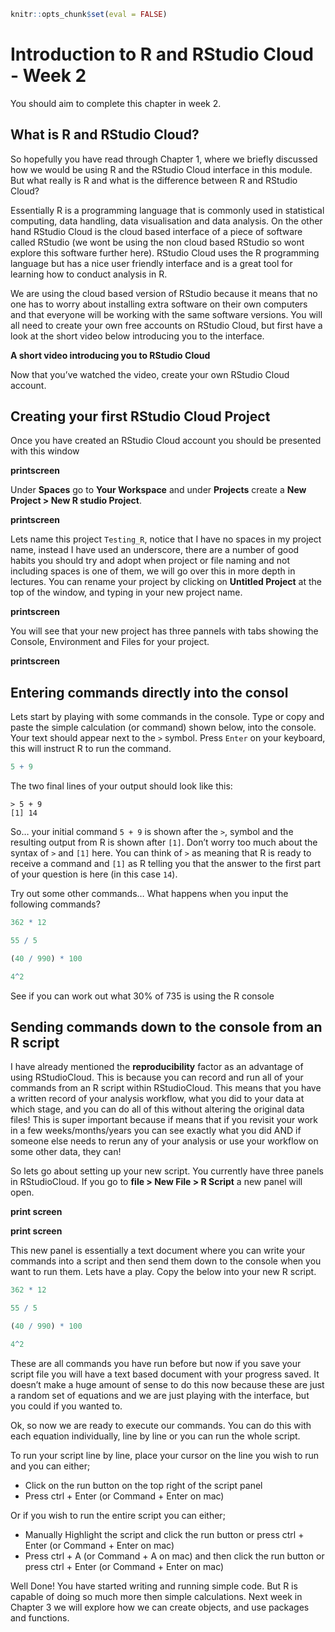 ```r
knitr::opts_chunk$set(eval = FALSE)
```

# Introduction to R and RStudio Cloud - Week 2

You should aim to complete this chapter in week 2. 

## What is R and RStudio Cloud?

So hopefully you have read through Chapter 1, where we briefly discussed how we would be using R and the RStudio Cloud interface in this module. But what really is R and what is the difference between R and RStudio Cloud? 

Essentially R is a programming language that is commonly used in statistical computing, data handling, data visualisation and data analysis. On the other hand RStudio Cloud is the cloud based interface of a piece of software called RStudio (we wont be using the non cloud based RStudio so wont explore this software further here). RStudio Cloud uses the R programming language but has a nice user friendly interface and is a great tool for learning how to conduct analysis in R. 

We are using the cloud based version of RStudio because it means that no one has to worry about installing extra software on their own computers and that everyone will be working with the same software versions. You will all need to create your own free accounts on RStudio Cloud, but first have a look at the short video below introducing you to the interface. 

__A short video introducing you to RStudio Cloud__

Now that you've watched the video, create your own RStudio Cloud account.

## Creating your first RStudio Cloud Project

Once you have created an RStudio Cloud account you should be presented with this window

__printscreen__

Under __Spaces__ go to __Your Workspace__ and under __Projects__ create a __New Project > New R studio Project__. 

__printscreen__

Lets name this project `Testing_R`, notice that I have no spaces in my project name, instead I have used an underscore, there are a number of good habits you should try and adopt when project or file naming and not including spaces is one of them, we will go over this in more depth in lectures. You can rename your project by clicking on __Untitled Project__ at the top of the window, and typing in your new project name. 

__printscreen__

You will see that your new project has three pannels with tabs showing the Console, Environment and Files for your project. 

__printscreen__

## Entering commands directly into the consol

Lets start by playing with some commands in the console. Type or copy and paste the simple calculation (or command) shown below, into the console. Your text should appear next to the `>` symbol. Press `Enter` on your keyboard, this will instruct R to run the command. 

```r
5 + 9
```

The two final lines of your output should look like this:

```
> 5 + 9
[1] 14
```

So... your initial command `5 + 9` is shown after the `>`, symbol and the resulting output from R is shown after `[1]`. Don't worry too much about the syntax of `>` and `[1]` here. You can think of `>` as meaning that R is ready to receive a command and `[1]` as R telling you that the answer to the first part of your question is here (in this case `14`). 

Try out some other commands... What happens when you input the following commands?

```r
362 * 12
```

```r
55 / 5
```

```r
(40 / 990) * 100
```

```r
4^2
```

See if you can work out what 30% of 735 is using the R console

## Sending commands down to the console from an R script

I have already mentioned the __reproducibility__ factor as an advantage of using RStudioCloud. This is because you can record and run all of your commands from an R script within RStudioCloud. This means that you have a written record of your analysis workflow, what you did to your data at which stage, and you can do all of this without altering the original data files! This is super important because if means that if you revisit your work in a few weeks/months/years you can see exactly what you did AND if someone else needs to rerun any of your analysis or use your workflow on some other data, they can! 

So lets go about setting up your new script. You currently have three panels in RStudioCloud. If you go to __file > New File > R Script__ a new panel will open.

__print screen __

__print screen __

This new panel is essentially a text document where you can write your commands into a script and then send them down to the console when you want to run them. Lets have a play. Copy the below into your new R script. 

```r
362 * 12

55 / 5

(40 / 990) * 100

4^2
```

These are all commands you have run before but now if you save your script file you will have a text based document with your progress saved. It doesn't make a huge amount of sense to do this now because these are just a random set of equations and we are just playing with the interface, but you could if you wanted to. 

Ok, so now we are ready to execute our commands. You can do this with each equation individually, line by line or you can run the whole script. 

To run your script line by line, place your cursor on the line you wish to run and you can either;

* Click on the run button on the top right of the script panel
* Press ctrl + Enter (or Command + Enter on mac) 

Or if you wish to run the entire script you can either;

* Manually Highlight the script and click the run button or press ctrl + Enter (or Command + Enter on mac) 
* Press ctrl + A (or Command + A on mac) and then click the run button or press ctrl + Enter (or Command + Enter on mac) 

Well Done! You have started writing and running simple code. But R is capable of doing so much more then simple calculations. Next week in Chapter 3 we will explore how we can create objects, and use packages and functions.  
